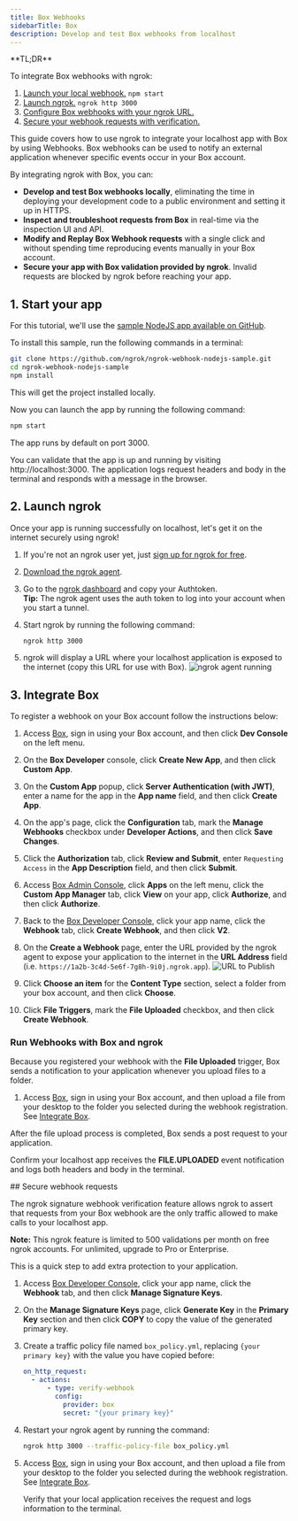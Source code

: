 ```yaml
---
title: Box Webhooks
sidebarTitle: Box
description: Develop and test Box webhooks from localhost
---
```


<Tip>
**TL;DR**



To integrate Box webhooks with ngrok:

1. [Launch your local webhook.](#start-your-app) `npm start`
1. [Launch ngrok.](#start-ngrok) `ngrok http 3000`
1. [Configure Box webhooks with your ngrok URL.](#setup-webhook)
1. [Secure your webhook requests with verification.](#security)
</Tip>

This guide covers how to use ngrok to integrate your localhost app with Box by using Webhooks.
Box webhooks can be used to notify an external application whenever specific events occur in your Box account.

By integrating ngrok with Box, you can:

- **Develop and test Box webhooks locally**, eliminating the time in deploying your development code to a public environment and setting it up in HTTPS.
- **Inspect and troubleshoot requests from Box** in real-time via the inspection UI and API.
- **Modify and Replay Box Webhook requests** with a single click and without spending time reproducing events manually in your Box account.
- **Secure your app with Box validation provided by ngrok**. Invalid requests are blocked by ngrok before reaching your app.

## 1. Start your app 

For this tutorial, we'll use the [sample NodeJS app available on GitHub](https://github.com/ngrok/ngrok-webhook-nodejs-sample).

To install this sample, run the following commands in a terminal:

```bash
git clone https://github.com/ngrok/ngrok-webhook-nodejs-sample.git
cd ngrok-webhook-nodejs-sample
npm install
```

This will get the project installed locally.

Now you can launch the app by running the following command:

```bash
npm start
```

The app runs by default on port 3000.

You can validate that the app is up and running by visiting http://localhost:3000. The application logs request headers and body in the terminal and responds with a message in the browser.

## 2. Launch ngrok 

Once your app is running successfully on localhost, let's get it on the internet securely using ngrok!

1. If you're not an ngrok user yet, just [sign up for ngrok for free](https://ngrok.com/signup).

1. [Download the ngrok agent](https://download.ngrok.com).

1. Go to the [ngrok dashboard](https://dashboard.ngrok.com) and copy your Authtoken. <br />
   **Tip:** The ngrok agent uses the auth token to log into your account when you start a tunnel.
1. Start ngrok by running the following command:

   ```bash
   ngrok http 3000
   ```

1. ngrok will display a URL where your localhost application is exposed to the internet (copy this URL for use with Box).
   ![ngrok agent running](../img/twilio/img/launch_ngrok_tunnel.png)

## 3. Integrate Box 

To register a webhook on your Box account follow the instructions below:

1. Access [Box](https://box.com/), sign in using your Box account, and then click **Dev Console** on the left menu.

1. On the **Box Developer** console, click **Create New App**, and then click **Custom App**.

1. On the **Custom App** popup, click **Server Authentication (with JWT)**, enter a name for the app in the **App name** field, and then click **Create App**.

1. On the app's page, click the **Configuration** tab, mark the **Manage Webhooks** checkbox under **Developer Actions**, and then click **Save Changes**.

1. Click the **Authorization** tab, click **Review and Submit**, enter `Requesting Access` in the **App Description** field, and then click **Submit**.

1. Access [Box Admin Console](https://app.box.com/master), click **Apps** on the left menu, click the **Custom App Manager** tab, click **View** on your app, click **Authorize**, and then click **Authorize**.

1. Back to the [Box Developer Console](https://app.box.com/developers/console), click your app name, click the **Webhook** tab, click **Create Webhook**, and then click **V2**.

1. On the **Create a Webhook** page, enter the URL provided by the ngrok agent to expose your application to the internet in the **URL Address** field (i.e. `https://1a2b-3c4d-5e6f-7g8h-9i0j.ngrok.app`).
   ![URL to Publish](../img/box/img/ngrok_url_configuration_box.png)

1. Click **Choose an item** for the **Content Type** section, select a folder from your box account, and then click **Choose**.

1. Click **File Triggers**, mark the **File Uploaded** checkbox, and then click **Create Webhook**.

### Run Webhooks with Box and ngrok

Because you registered your webhook with the **File Uploaded** trigger, Box sends a notification to your application whenever you upload files to a folder.

1. Access [Box](https://box.com/), sign in using your Box account, and then upload a file from your desktop to the folder you selected during the webhook registration. See [Integrate Box](#setup-webhook).

After the file upload process is completed, Box sends a post request to your application.

Confirm your localhost app receives the **FILE.UPLOADED** event notification and logs both headers and body in the terminal.

<InspectingRequests />

<ReplayingRequests />
## Secure webhook requests 

The ngrok signature webhook verification feature allows ngrok to assert that requests from your Box webhook are the only traffic allowed to make calls to your localhost app.

**Note:** This ngrok feature is limited to 500 validations per month on free ngrok accounts. For unlimited, upgrade to Pro or Enterprise.

This is a quick step to add extra protection to your application.

1. Access [Box Developer Console](https://app.box.com/developers/console), click your app name, click the **Webhook** tab, and then click **Manage Signature Keys**.

1. On the **Manage Signature Keys** page, click **Generate Key** in the **Primary Key** section and then click **COPY** to copy the value of the generated primary key.

1. Create a traffic policy file named `box_policy.yml`, replacing `{your primary key}` with the value you have copied before:

   ```yaml
   on_http_request:
     - actions:
         - type: verify-webhook
           config:
             provider: box
             secret: "{your primary key}"
   ```

1. Restart your ngrok agent by running the command:

   ```bash
   ngrok http 3000 --traffic-policy-file box_policy.yml
   ```

1. Access [Box](https://box.com/), sign in using your Box account, and then upload a file from your desktop to the folder you selected during the webhook registration. See [Integrate Box](#setup-webhook).

   Verify that your local application receives the request and logs information to the terminal.
